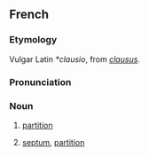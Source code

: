 ==French==
===Etymology===
Vulgar Latin ''*clausio'', from {{L.|fr}} ''[[clausus]]''.

===Pronunciation===
{{IPA|/klwazɔ̃/}}

===Noun===
{{fr-noun|f}}

# [[partition]]
# {{context|anatomy|botany|lang=fr}} [[septum]], [[partition]]